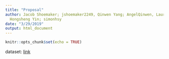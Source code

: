 ```yaml
---
title: "Proposal"
author: Jacob Shoemaker; jshoemaker2249, Qinwen Yang; AngelQinwen, Laurel Baar; ljbaar109,
  Hongsheng Yin; simonhsy
date: "3/29/2019"
output: html_document
---
```


```r
knitr::opts_chunk$set(echo = TRUE)
```


dataset: [link](https://www.kaggle.com/heesoo37/120-years-of-olympic-history-athletes-and-results)